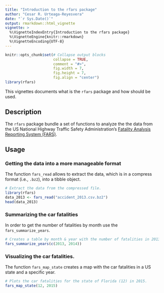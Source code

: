 ```yaml
---
title: "Introduction to the rfars package"
author: "Cesar R. Urteaga-Reyesvera"
date: "`r Sys.Date()`"
output: rmarkdown::html_vignette
vignette: >
  %\VignetteIndexEntry{Introduction to the rfars package}
  %\VignetteEngine{knitr::rmarkdown}
  %\VignetteEncoding{UTF-8}
---
```


```r
knitr::opts_chunk$set(# Collapse output blocks
                      collapse = TRUE, 
                      comment = "#>", 
                      fig.width = 7, 
                      fig.height = 7, 
                      fig.align = "center")
library(rfars)
```

This vignettes documents what is the `rfars` package and how should be used.

## Description

The `rfars` package bundle a set of functions to analyze the the data from the US National Highway Traffic Safety Administration's [Fatality Analysis Reporting System (FARS)](https://www.nhtsa.gov/research-data/fatality-analysis-reporting-system-fars).

## Usage

### Getting the data into a more manageable format

The function `fars_read` allows to extract the data, which is in a compress format (i.e., `.bz2`), into a tibble object.  

```r
# Extract the data from the compressed file.
library(rfars)
data_2013 <- fars_read("accident_2013.csv.bz2")
head(data_2013)
```

### Summarizing the car fatalities

In order to get the number of fatalities by month use the `fars_summarize_years`.

```r
# Creates a table by month & year with the number of fatalities in 2013 y 2014.
fars_summarize_years(c(2013, 2014))
```

### Visualizing the car fatalities.

The function `fars_map_state` creates a map with the car fatalities in a US state and a specific year.

```r
# Plots the car fatalities for the state of Florida (12) in 2015. 
fars_map_state(12, 2015)
```
